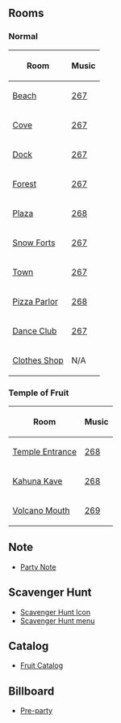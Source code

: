 

==Rooms==
===Normal===
{|class="wikitable" border="1"
!Room!!Music
|-
|[[Media:APToFBeach.swf|Beach]]||[[Media:Music267.swf|267]]
|-
|[[Media:APToFCove.swf|Cove]]||[[Media:Music267.swf|267]]
|-
|[[Media:APToFDock.swf|Dock]]||[[Media:Music267.swf|267]]
|-
|[[Media:APToFForest.swf|Forest]]||[[Media:Music267.swf|267]]
|-
|[[Media:APToFPlaza.swf|Plaza]]||[[Media:Music268.swf|268]]
|-
|[[Media:APToFForts.swf|Snow Forts]]||[[Media:Music267.swf|267]]
|-
|[[Media:RoomsTown-TempleofFruit.swf|Town]]||[[Media:Music267.swf|267]]
|-
|[[Media:APToFPizza.swf|Pizza Parlor]]||[[Media:Music268.swf|268]]
|-
|[[Media:APToFDance.swf|Dance Club]]||[[Media:Music267.swf|267]]

|-
|[[Media:APToFShop.swf|Clothes Shop]]||N/A
|}
===Temple of Fruit===
{|class="wikitable" border="1"
!Room!!Music
|-
|[[Media:APToFParty2.swf|Temple Entrance]]||[[Media:Music268.swf|268]]
|-
|[[Media:APToFParty3.swf|Kahuna Kave]]||[[Media:Music268.swf|268]]
|-
|[[Media:APToFParty1.swf|Volcano Mouth]]||[[Media:Music269.swf|269]]
|}

==Note==
*[[Media:APToFParty_note.swf|Party Note]]

==Scavenger Hunt==
*[[Media:APToFPartyScavengerHuntIcon.swf|Scavenger Hunt Icon]]
*[[Media:APToFPartyScavengerHunt.swf|Scavenger Hunt menu]]

==Catalog==
*[[Media:APToFCatalogParty.swf|Fruit Catalog]]
==Billboard==
*[[Media:AdventureParty2012PreBillboard.swf|Pre-party]]
{{Parties}}

